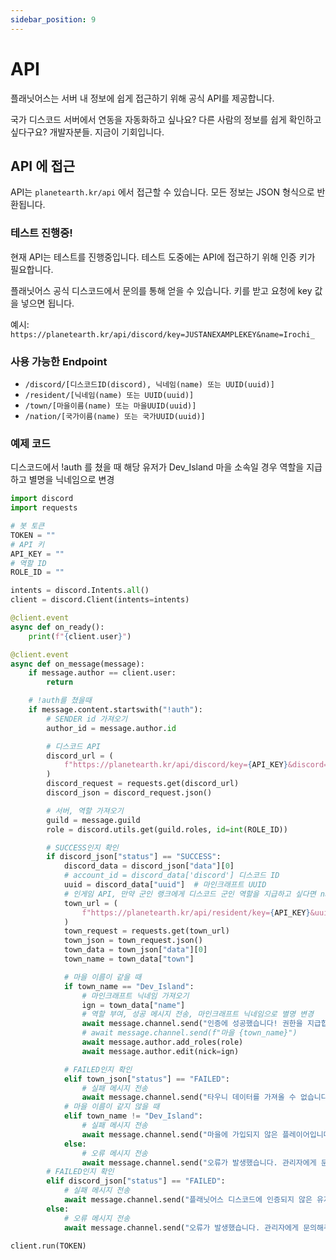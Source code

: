 ```yaml
---
sidebar_position: 9
---
```

# API
플래닛어스는 서버 내 정보에 쉽게 접근하기 위해 공식 API를 제공합니다.

국가 디스코드 서버에서 연동을 자동화하고 싶나요? 다른 사람의 정보를 쉽게 확인하고 싶다구요? 개발자분들. 지금이 기회입니다.
## API 에 접근
API는 `planetearth.kr/api` 에서 접근할 수 있습니다. 모든 정보는 JSON 형식으로 반환됩니다.

### 테스트 진행중!
현재 API는 테스트를 진행중입니다. 테스트 도중에는 API에 접근하기 위해 인증 키가 필요합니다.

플래닛어스 공식 디스코드에서 문의를 통해 얻을 수 있습니다. 키를 받고 요청에 key 값을 넣으면 됩니다.

예시: `https://planetearth.kr/api/discord/key=JUSTANEXAMPLEKEY&name=Irochi_`

### 사용 가능한 Endpoint
* `/discord/[디스코드ID(discord), 닉네임(name) 또는 UUID(uuid)]`
* `/resident/[닉네임(name) 또는 UUID(uuid)]`
* `/town/[마을이름(name) 또는 마을UUID(uuid)]`
* `/nation/[국가이름(name) 또는 국가UUID(uuid)]`

### 예제 코드
디스코드에서 !auth 를 쳤을 때 해당 유저가 Dev_Island 마을 소속일 경우 역할을 지급하고 별명을 닉네임으로 변경
```py
import discord
import requests

# 봇 토큰
TOKEN = ""
# API 키
API_KEY = ""
# 역할 ID
ROLE_ID = ""

intents = discord.Intents.all()
client = discord.Client(intents=intents)

@client.event
async def on_ready():
    print(f"{client.user}")

@client.event
async def on_message(message):
    if message.author == client.user:
        return

    # !auth를 쳤을때
    if message.content.startswith("!auth"):
        # SENDER id 가져오기
        author_id = message.author.id

        # 디스코드 API
        discord_url = (
            f"https://planetearth.kr/api/discord/key={API_KEY}&discord={author_id}"
        )
        discord_request = requests.get(discord_url)
        discord_json = discord_request.json()

        # 서버, 역할 가져오기
        guild = message.guild
        role = discord.utils.get(guild.roles, id=int(ROLE_ID))

        # SUCCESS인지 확인
        if discord_json["status"] == "SUCCESS":
            discord_data = discord_json["data"][0]
            # account_id = discord_data['discord'] 디스코드 ID
            uuid = discord_data["uuid"]  # 마인크래프트 UUID
            # 인게임 API, 만약 군인 랭크에게 디스코드 군인 역할을 지급하고 싶다면 nation-ranks를 가져오면 됩니다.
            town_url = (
                f"https://planetearth.kr/api/resident/key={API_KEY}&uuid={uuid}"
            )
            town_request = requests.get(town_url)
            town_json = town_request.json()
            town_data = town_json["data"][0]
            town_name = town_data["town"]

            # 마을 이름이 같을 때
            if town_name == "Dev_Island":
                # 마인크래프트 닉네임 가져오기
                ign = town_data["name"]
                # 역할 부여, 성공 메시지 전송, 마인크래프트 닉네임으로 별명 변경
                await message.channel.send("인증에 성공했습니다! 권한을 지급합니다.")
                # await message.channel.send(f"마을 {town_name}")
                await message.author.add_roles(role)
                await message.author.edit(nick=ign)

            # FAILED인지 확인
            elif town_json["status"] == "FAILED":
                # 실패 메시지 전송
                await message.channel.send("타우니 데이터를 가져올 수 없습니다.")
            # 마을 이름이 같지 않을 때
            elif town_name != "Dev_Island":
                # 실패 메시지 전송
                await message.channel.send("마을에 가입되지 않은 플레이어입니다.")
            else:
                # 오류 메시지 전송
                await message.channel.send("오류가 발생했습니다. 관리자에게 문의해주세요.")
        # FAILED인지 확인
        elif discord_json["status"] == "FAILED":
            # 실패 메시지 전송
            await message.channel.send("플래닛어스 디스코드에 인증되지 않은 유저입니다.")
        else:
            # 오류 메시지 전송
            await message.channel.send("오류가 발생했습니다. 관리자에게 문의해주세요.")

client.run(TOKEN)
```